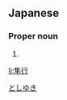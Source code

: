 ==Japanese==
{{ja-kanjitab|隼|行}}

===Proper noun===
{{ja-pos|proper|としゆき}}

# {{given name|male|lang=ja}}

[[Category:Japanese male given names|としゆき]]

[[li:隼行]]